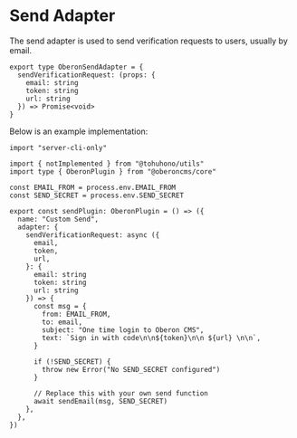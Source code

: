 # Send Adapter

The send adapter is used to send verification requests to users, usually by email. 

```tsx
export type OberonSendAdapter = {
  sendVerificationRequest: (props: {
    email: string
    token: string
    url: string
  }) => Promise<void>
}
```

Below is an example implementation:

```tsx
import "server-cli-only"

import { notImplemented } from "@tohuhono/utils"
import type { OberonPlugin } from "@oberoncms/core"

const EMAIL_FROM = process.env.EMAIL_FROM
const SEND_SECRET = process.env.SEND_SECRET

export const sendPlugin: OberonPlugin = () => ({
  name: "Custom Send",
  adapter: {
    sendVerificationRequest: async ({
      email,
      token,
      url,
    }: {
      email: string
      token: string
      url: string
    }) => {
      const msg = {
        from: EMAIL_FROM,
        to: email,
        subject: "One time login to Oberon CMS",
        text: `Sign in with code\n\n${token}\n\n ${url} \n\n`,
      }
      
      if (!SEND_SECRET) {
        throw new Error("No SEND_SECRET configured")
      }

      // Replace this with your own send function
      await sendEmail(msg, SEND_SECRET)
    },
  },
})

```